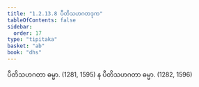 ```yaml
---
title: "1.2.13.8 ပီတိသဟဂတဒုက"
tableOfContents: false
sidebar:
  order: 17
type: "tipitaka"
basket: "ab"
book: "dhs"
---
```



<DynamicBreadcrumb />

<Division number="112" book="dhs">

<Paragraph number="259" book="dhs">
ပီတိသဟဂတာ ဓမ္မာ. (<Emphasis>1281, 1595</Emphasis>)
</Paragraph>

<Paragraph number="260" book="dhs">
န ပီတိသဟဂတာ ဓမ္မာ. (<Emphasis>1282, 1596</Emphasis>)
</Paragraph>
</Division>